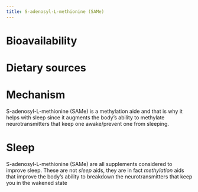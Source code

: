 ```yaml
---
title: S-adenosyl-L-methionine (SAMe)
---
```




# Bioavailability


# Dietary sources

# Mechanism

:::{.callout title="Claim by gary brekka"}

S-adenosyl-L-methionine (SAMe) is a methylation aide and that is why it helps with sleep since it augments the body's ability to methylate neurotransmitters that keep one awake/prevent one from sleeping.

:::



# Sleep

:::{.callout title="Claim by gary brekka"}

S-adenosyl-L-methionine (SAMe) are all supplements considered to improve sleep.
These are not *sleep* aids, they are in fact *methylation* aids that improve the body's ability to breakdown the neurotransmitters that keep you in the wakened state

:::